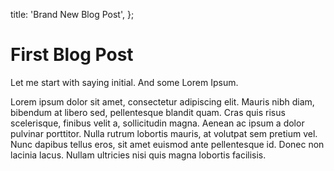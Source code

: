 
  title: 'Brand New Blog Post',
};


# First Blog Post

Let me start with saying initial. And some Lorem Ipsum.

Lorem ipsum dolor sit amet, consectetur adipiscing elit. Mauris nibh diam, bibendum at libero sed, pellentesque blandit quam. Cras quis risus scelerisque, finibus velit a, sollicitudin magna. Aenean ac ipsum a dolor pulvinar porttitor. Nulla rutrum lobortis mauris, at volutpat sem pretium vel. Nunc dapibus tellus eros, sit amet euismod ante pellentesque id. Donec non lacinia lacus. Nullam ultricies nisi quis magna lobortis facilisis.
